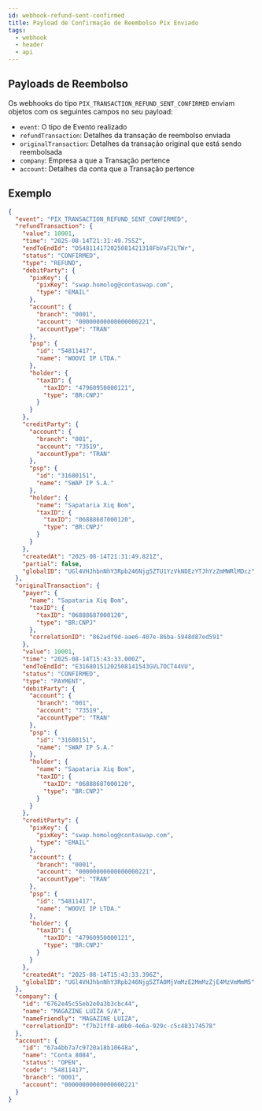 ```yaml
---
id: webhook-refund-sent-confirmed
title: Payload de Confirmação de Reembolso Pix Enviado
tags:
  - webhook
  - header
  - api
---
```


## Payloads de Reembolso

Os webhooks do tipo `PIX_TRANSACTION_REFUND_SENT_CONFIRMED` enviam objetos com os seguintes campos no seu payload:

- `event`: O tipo de Evento realizado
- `refundTransaction`: Detalhes da transação de reembolso enviada
- `originalTransaction`: Detalhes da transação original que está sendo reembolsada
- `company`: Empresa a que a Transação pertence
- `account`: Detalhes da conta que a Transação pertence

## Exemplo

```json
{
  "event": "PIX_TRANSACTION_REFUND_SENT_CONFIRMED",
  "refundTransaction": {
    "value": 10001,
    "time": "2025-08-14T21:31:49.755Z",
    "endToEndId": "D548114172025081421318FbVaF2LTWr",
    "status": "CONFIRMED",
    "type": "REFUND",
    "debitParty": {
      "pixKey": {
        "pixKey": "swap.homolog@contaswap.com",
        "type": "EMAIL"
      },
      "account": {
        "branch": "0001",
        "account": "00000000000000000221",
        "accountType": "TRAN"
      },
      "psp": {
        "id": "54811417",
        "name": "WOOVI IP LTDA."
      },
      "holder": {
        "taxID": {
          "taxID": "47960950000121",
          "type": "BR:CNPJ"
        }
      }
    },
    "creditParty": {
      "account": {
        "branch": "001",
        "account": "73519",
        "accountType": "TRAN"
      },
      "psp": {
        "id": "31680151",
        "name": "SWAP IP S.A."
      },
      "holder": {
        "name": "Sapataria Xiq Bom",
        "taxID": {
          "taxID": "06888687000120",
          "type": "BR:CNPJ"
        }
      }
    },
    "createdAt": "2025-08-14T21:31:49.821Z",
    "partial": false,
    "globalID": "UGl4VHJhbnNhY3Rpb246Njg5ZTU1YzVkNDEzYTJhYzZmMWRlMDcz"
  },
  "originalTransaction": {
    "payer": {
      "name": "Sapataria Xiq Bom",
      "taxID": {
        "taxID": "06888687000120",
        "type": "BR:CNPJ"
      },
      "correlationID": "862adf9d-aae6-407e-86ba-5948d87ed591"
    },
    "value": 10001,
    "time": "2025-08-14T15:43:33.000Z",
    "endToEndId": "E31680151202508141543GVL7OCT44VU",
    "status": "CONFIRMED",
    "type": "PAYMENT",
    "debitParty": {
      "account": {
        "branch": "001",
        "account": "73519",
        "accountType": "TRAN"
      },
      "psp": {
        "id": "31680151",
        "name": "SWAP IP S.A."
      },
      "holder": {
        "name": "Sapataria Xiq Bom",
        "taxID": {
          "taxID": "06888687000120",
          "type": "BR:CNPJ"
        }
      }
    },
    "creditParty": {
      "pixKey": {
        "pixKey": "swap.homolog@contaswap.com",
        "type": "EMAIL"
      },
      "account": {
        "branch": "0001",
        "account": "00000000000000000221",
        "accountType": "TRAN"
      },
      "psp": {
        "id": "54811417",
        "name": "WOOVI IP LTDA."
      },
      "holder": {
        "taxID": {
          "taxID": "47960950000121",
          "type": "BR:CNPJ"
        }
      }
    },
    "createdAt": "2025-08-14T15:43:33.396Z",
    "globalID": "UGl4VHJhbnNhY3Rpb246Njg5ZTA0MjVmMzE2MmMzZjE4MzVmMmM5"
  },
  "company": {
    "id": "6762e45c55eb2e0a3b3cbc44",
    "name": "MAGAZINE LUIZA S/A",
    "nameFriendly": "MAGAZINE LUIZA",
    "correlationID": "f7b21ff8-a0b0-4e6a-929c-c5c483174578"
  },
  "account": {
    "id": "67a4bb7a7c9720a18b10648a",
    "name": "Conta 8084",
    "status": "OPEN",
    "code": "54811417",
    "branch": "0001",
    "account": "00000000000000000221"
  }
}
```
